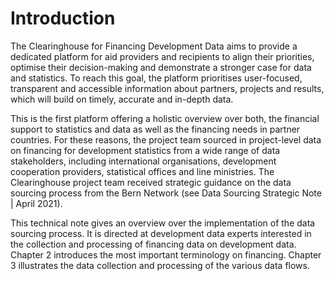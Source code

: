 # Introduction

The Clearinghouse for Financing Development Data aims to provide a dedicated platform for aid 
providers and recipients to align their priorities, optimise their decision-making and demonstrate 
a stronger case for data and statistics. To reach this goal, the platform prioritises user-focused, 
transparent and accessible information about partners, projects and results, which will build on 
timely, accurate and in-depth data. 

This is the first platform offering a holistic overview over both, the financial support to statistics 
and data as well as the financing needs in partner countries. For these reasons, the project team 
sourced in project-level data on financing for development statistics from a wide range of data 
stakeholders, including international organisations, development cooperation providers, statistical 
offices and line ministries. The Clearinghouse project team received strategic guidance on the data 
sourcing process from the Bern Network (see Data Sourcing Strategic Note | April 2021). 

This technical note gives an overview over the implementation of the data sourcing process. It is 
directed at development data experts interested in the collection and processing of financing data 
on development data. Chapter 2 introduces the most important terminology on financing. Chapter 
3 illustrates the data collection and processing of the various data flows.